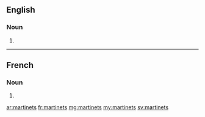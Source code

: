 ==English==

===Noun===
{{head|en|noun plural form}}

# {{plural of|martinet|lang=en}}

----

==French==

===Noun===
{{head|fr|noun plural form|g=m}}

# {{plural of|martinet|lang=fr}}

[[ar:martinets]]
[[fr:martinets]]
[[mg:martinets]]
[[my:martinets]]
[[sv:martinets]]